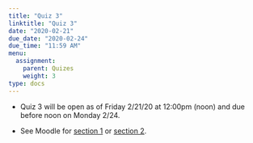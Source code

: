 ```yaml
---
title: "Quiz 3"
linktitle: "Quiz 3"
date: "2020-02-21"
due_date: "2020-02-24"
due_time: "11:59 AM"
menu:
  assignment:
    parent: Quizes
    weight: 3
type: docs
---
```


- Quiz 3 will be open as of Friday 2/21/20 at 12:00pm (noon) and due before noon on Monday 2/24.

- <i class="fas fa-question-circle"></i> See Moodle for [section 1](https://moodle.smith.edu/course/view.php?id=36873) or [section 2](https://moodle.smith.edu/course/view.php?id=36874). 
